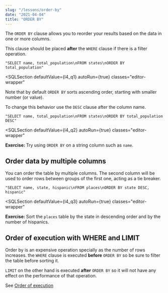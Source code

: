 ```yaml
---
slug: "/lessons/order-by"
date: "2021-04-04"
title: "ORDER BY"
---
```



The `ORDER BY` clause allows you to reorder your results based on the data in one or more columns.

This clause should be placed **after** the `WHERE` clause if there is a filter operation.

    "SELECT name, total_population\nFROM states\nORDER BY total_population"

<SQLSection
    defaultValue={l4_q1}
    autoRun={true}
    classes="editor-wrapper"
></SQLSection>

Note that by default `ORDER BY` sorts ascending order, starting with smaller number (or value).

To change this behavior use the `DESC` clause after the column name.

    "SELECT name, total_population\nFROM states\nORDER BY total_population DESC"

<SQLSection
    defaultValue={l4_q2}
    autoRun={true}
    classes="editor-wrapper"
></SQLSection>

<p>
    <ExerciseNote>
        <b>Exercise: </b> Try using <code>ORDER BY</code> on a string column
        such as <code>name</code>.
    </ExerciseNote>
</p>

## Order data by multiple columns

You can order the table by multiple columns. The second column will be used to order
rows between groups of the first one, acting as a tie breaker.

    "SELECT name, state, hispanic\nFROM places\nORDER BY state DESC, hispanic"

<SQLSection
    defaultValue={l4_q3}
    autoRun={true}
    classes="editor-wrapper"
></SQLSection>

<ExerciseNote>
    <p>
        <b>Exercise: </b> Sort the <code>places</code> table by the state in descending order and
        by the number of hispanics.
    </p>

<SQLSection defaultValue={l4_q3} autoRun={true} solution={l4_q4}></SQLSection>

</ExerciseNote>

## Order of execution with WHERE and LIMIT

Order by is an expensive operation specially as the number of rows increases.
the `WHERE` clause is executed **before** `ORDER BY` so be sure to filter the table
before sorting it.

`LIMIT` on the other hand is executed **after** `ORDER BY` so it will not have any
effect on the performance of that operation.

See [Order of execution](/lessons/order-execution)
